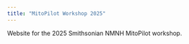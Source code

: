 ```yaml
---
title: "MitoPilot Workshop 2025"
---
```


Website for the 2025 Smithsonian NMNH MitoPilot workshop.
